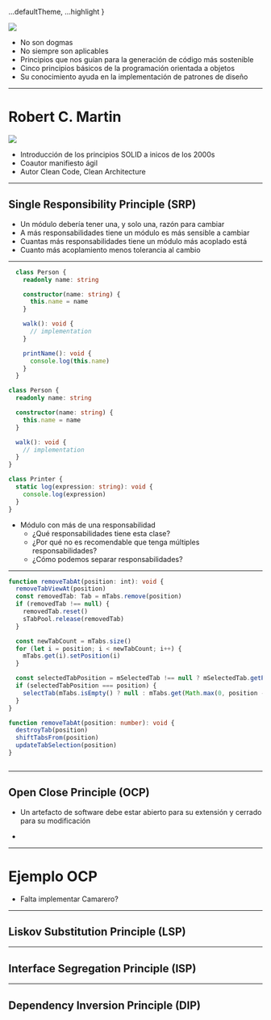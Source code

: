 
  ...defaultTheme,
  ...highlight
}

<img src={solid}/>

<Logo/>

<Notes>

  - No son dogmas
  - No siempre son aplicables
  - Principios que nos guían para la generación de código más sostenible
  - Cinco principios básicos de la programación orientada a objetos
  - Su conocimiento ayuda en la implementación de patrones de diseño

</Notes>

---

# Robert C. Martin

<img src={UncleBob}/>

<Logo/>

<Notes>

  - Introducción de los principios SOLID a inicos de los 2000s
  - Coautor manifiesto ágil
  - Autor Clean Code, Clean Architecture

</Notes>

---

## Single Responsibility Principle (SRP)

  - Un módulo debería tener una, y solo una, razón para cambiar
  - A más responsabilidades tiene un módulo es más sensible a cambiar
  - Cuantas más responsabilidades tiene un módulo más acoplado está
  - Cuanto más acoplamiento menos tolerancia al cambio

<Logo/>

---

<CodeSurfer>

```typescript title="Módulo con más de una responsabilidad"
  class Person {
    readonly name: string

    constructor(name: string) {
      this.name = name
    }

    walk(): void {
      // implementation
    }

    printName(): void {
      console.log(this.name)
    }
  }
```

  ```typescript title="Responsabilidades separadas"
  class Person {
    readonly name: string

    constructor(name: string) {
      this.name = name
    }

    walk(): void {
      // implementation
    }
  }

  class Printer {
    static log(expression: string): void {
      console.log(expression)
    }
  }
```

</CodeSurfer>

<Logo/>

<Notes>

  - Módulo con más de una responsabilidad
    - ¿Qué responsabilidades tiene esta clase?
    - ¿Por qué no es recomendable que tenga múltiples responsabilidades?
    - ¿Cómo podemos separar responsabilidades?

</Notes>

---

<CodeSurfer>

```typescript title="¿Qué hace esta función?"
function removeTabAt(position: int): void {
  removeTabViewAt(position)
  const removedTab: Tab = mTabs.remove(position)
  if (removedTab !== null) {
    removedTab.reset()
    sTabPool.release(removedTab)
  }

  const newTabCount = mTabs.size()
  for (let i = position; i < newTabCount; i++) {
    mTabs.get(i).setPosition(i)
  }

  const selectedTabPosition = mSelectedTab !== null ? mSelectedTab.getPosition() : 0
  if (selectedTabPosition === position) {
    selectTab(mTabs.isEmpty() ? null : mTabs.get(Math.max(0, position - 1)))
  }
}
```

```typescript title="Función aplicando SRP"
function removeTabAt(position: number): void {
  destroyTab(position)
  shiftTabsFrom(position)
  updateTabSelection(position)
}
  ```

```typescript title="Ejemplo User -> Repository"

  ```

</CodeSurfer>

---

## Open Close Principle (OCP)

  - Un artefacto de software debe estar abierto para su extensión y cerrado para su modificación

<Logo/>

<Notes>

  -

</Notes>

---

# Ejemplo OCP

 - Falta implementar Camarero?

---

## Liskov Substitution Principle (LSP)

<Logo/>

---

## Interface Segregation Principle (ISP)

<Logo/>

---

## Dependency Inversion Principle (DIP)

<Logo/>
